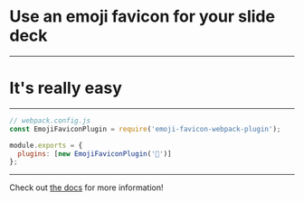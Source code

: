 # Use an emoji favicon for your slide deck

---

# It's really easy

---

```js
// webpack.config.js
const EmojiFaviconPlugin = require('emoji-favicon-webpack-plugin');

module.exports = {
  plugins: [new EmojiFaviconPlugin('🚀')]
};
```

---

Check out [the docs](https://github.com/trevorblades/emoji-favicon/tree/master/examples/mdx-deck) for more information!

